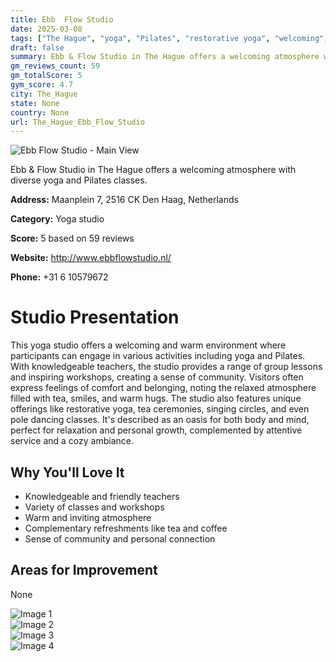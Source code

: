 ```yaml
---
title: Ebb  Flow Studio
date: 2025-03-08
tags: ["The Hague", "yoga", "Pilates", "restorative yoga", "welcoming", "relaxed atmosphere", "The Hague"]  
draft: false
summary: Ebb & Flow Studio in The Hague offers a welcoming atmosphere with diverse yoga and Pilates classes.
gm_reviews_count: 59
gm_totalScore: 5
gym_score: 4.7
city: The_Hague
state: None
country: None
url: The_Hague_Ebb_Flow_Studio
---
```


<div className="aspect-[16/9] relative my-8">
  <img 
    src="https://lh5.googleusercontent.com/p/AF1QipML2KZ8Ij15-u3pVTe-GEDt4rmJOIQVTmPmHYaE=w1920-h1080-k-no"
    alt="Ebb  Flow Studio - Main View"
    className="object-cover absolute inset-0 w-full h-full rounded-lg"
  />
</div>

Ebb & Flow Studio in The Hague offers a welcoming atmosphere with diverse yoga and Pilates classes.

**Address:** Maanplein 7, 2516 CK Den Haag, Netherlands

**Category:** Yoga studio

**Score:** 5 based on 59 reviews

**Website:** http://www.ebbflowstudio.nl/

**Phone:** +31 6 10579672

# Studio Presentation

This yoga studio offers a welcoming and warm environment where participants can engage in various activities including yoga and Pilates. With knowledgeable teachers, the studio provides a range of group lessons and inspiring workshops, creating a sense of community. Visitors often express feelings of comfort and belonging, noting the relaxed atmosphere filled with tea, smiles, and warm hugs. The studio also features unique offerings like restorative yoga, tea ceremonies, singing circles, and even pole dancing classes. It's described as an oasis for both body and mind, perfect for relaxation and personal growth, complemented by attentive service and a cozy ambiance.



## Why You'll Love It

- Knowledgeable and friendly teachers
- Variety of classes and workshops
- Warm and inviting atmosphere
- Complementary refreshments like tea and coffee
- Sense of community and personal connection

## Areas for Improvement

None

<div className="grid grid-cols-1 xl:grid-cols-2 gap-4 my-8">
<div className="aspect-[4/3] relative"><img src="https://lh5.googleusercontent.com/p/AF1QipOJ0OKsKT5abIAp7kRa4EOkfvAxjYAy2XJUpGqL=w1920-h1080-k-no" alt="Image 1" className="object-cover absolute inset-0 w-full h-full rounded-lg" /></div>
<div className="aspect-[4/3] relative"><img src="https://lh5.googleusercontent.com/p/AF1QipOqyWCbiHx_S3dK0ziBY0SD5LOWqUJmguKkgvsA=w1920-h1080-k-no" alt="Image 2" className="object-cover absolute inset-0 w-full h-full rounded-lg" /></div>
<div className="aspect-[4/3] relative"><img src="https://lh5.googleusercontent.com/p/AF1QipN_POCLOb2mzo94dN2Yu4k4_62GveZM4T7_iKTl=w1920-h1080-k-no" alt="Image 3" className="object-cover absolute inset-0 w-full h-full rounded-lg" /></div>
<div className="aspect-[4/3] relative"><img src="https://lh5.googleusercontent.com/p/AF1QipOLbzBaVeuNZBLvNfwE3J-I_dqC3pNYh7igT6V2=w1920-h1080-k-no" alt="Image 4" className="object-cover absolute inset-0 w-full h-full rounded-lg" /></div>
</div>
